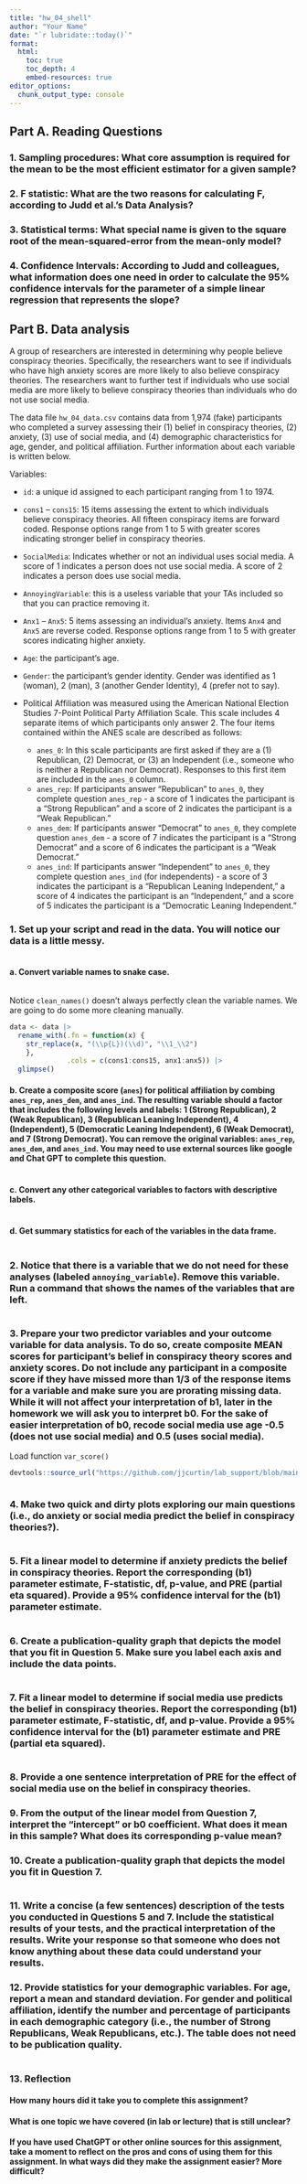```yaml
---
title: "hw_04_shell" 
author: "Your Name" 
date: "`r lubridate::today()`"
format: 
  html:
    toc: true 
    toc_depth: 4
    embed-resources: true
editor_options: 
  chunk_output_type: console
---
```


## Part A. Reading Questions


### 1.	Sampling procedures: What core assumption is required for the mean to be the most efficient estimator for a given sample? 


### 2.	F statistic: What are the two reasons for calculating F, according to Judd et al.’s Data Analysis? 


### 3.	Statistical terms: What special name is given to the square root of the mean-squared-error from the mean-only model? 


### 4.	Confidence Intervals: According to Judd and colleagues, what information does one need in order to calculate the 95% confidence intervals for the parameter of a simple linear regression that represents the slope?



## Part B. Data analysis

A group of researchers are interested in determining why people believe conspiracy theories. Specifically, the researchers want to see if individuals who have high anxiety scores are more likely to also believe conspiracy theories. The researchers want to further test if individuals who use social media are more likely to believe conspiracy theories than individuals who do not use social media.   

The data file `hw_04_data.csv` contains data from 1,974 (fake) participants who completed a survey assessing their (1) belief in conspiracy theories, (2) anxiety, (3) use of social media, and (4) demographic characteristics for age, gender, and political affiliation. Further information about each variable is written below.    

Variables:   

- `id`: a unique id assigned to each participant ranging from 1 to 1974.
- `cons1` – `cons15`: 15 items assessing the extent to which individuals believe conspiracy theories. All fifteen conspiracy items are forward coded. Response options range from 1 to 5 with greater scores indicating stronger belief in conspiracy theories.
- `SocialMedia`: Indicates whether or not an individual uses social media. A score of 1 indicates a person does not use social media. A score of 2 indicates a person does use social media.
- `AnnoyingVariable`: this is a useless variable that your TAs included so that you can practice removing it.
- `Anx1` – `Anx5`: 5 items assessing an individual’s anxiety. Items `Anx4` and `Anx5` are reverse coded. Response options range from 1 to 5 with greater scores indicating higher anxiety.
- `Age`: the participant’s age.
- `Gender`: the participant’s gender identity. Gender was identified as 1 (woman), 2 (man), 3 (another Gender Identity), 4 (prefer not to say).  
- Political Affiliation was measured using the American National Election Studies 7-Point Political Party Affiliation Scale. This scale includes 4 separate items of which participants only answer 2. The four items contained within the ANES scale are described as follows: 

    - `anes_0`: In this scale participants are first asked if they are a (1) Republican, (2) Democrat, or (3) an Independent (i.e., someone who is neither a Republican nor Democrat). Responses to this first item are included in the `anes_0` column.
    - `anes_rep`: If participants answer “Republican” to `anes_0`, they complete question `anes_rep` - a score of 1 indicates the participant is a “Strong Republican” and a score of 2 indicates the participant is a “Weak Republican.”
    - `anes_dem`: If participants answer “Democrat” to `anes_0`, they complete question `anes_dem` - a score of 7 indicates the participant is a “Strong Democrat” and a score of 6 indicates the participant is a “Weak Democrat.”
    - `anes_ind`: If participants answer “Independent” to `anes_0`, they complete question `anes_ind` (for independents) - a score of 3 indicates the participant is a “Republican Leaning Independent,” a score of 4 indicates the participant is an “Independent,” and a score of 5 indicates the participant is a “Democratic Leaning Independent.”


### 1.	Set up your script and read in the data. You will notice our data is a little messy. 

``` r

```

#### a. Convert variable names to snake case.

``` r

```

Notice `clean_names()` doesn't always perfectly clean the variable names. We are going to do some more cleaning manually.
```r
data <- data |> 
  rename_with(.fn = function(x) {
    str_replace(x, "(\\p{L})(\\d)", "\\1_\\2")
    }, 
              .cols = c(cons1:cons15, anx1:anx5)) |> 
  glimpse()
```

#### b. Create a composite score (`anes`) for political affiliation by combing `anes_rep`, `anes_dem`, and `anes_ind`. The resulting variable should a factor that includes the following levels and labels: 1 (Strong Republican), 2 (Weak Republican), 3 (Republican Leaning Independent), 4 (Independent), 5 (Democratic Leaning Independent), 6 (Weak Democrat), and 7 (Strong Democrat). You can remove the original variables: `anes_rep`, `anes_dem`, and `anes_ind`. You may need to use external sources like google and Chat GPT to complete this question.

```r

```


#### c. Convert any other categorical variables to factors with descriptive labels.   

```r

```

#### d. Get summary statistics for each of the variables in the data frame. 

```r

```


### 2.	Notice that there is a variable that we do not need for these analyses (labeled `annoying_variable`). Remove this variable. Run a command that shows the names of the variables that are left. 

```r

```


### 3.	Prepare your two predictor variables and your outcome variable for data analysis. To do so, create composite MEAN scores for participant’s belief in conspiracy theory scores and anxiety scores. Do not include any participant in a composite score if they have missed more than 1/3 of the response items for a variable and make sure you are prorating missing data. While it will not affect your interpretation of b1, later in the homework we will ask you to interpret b0. For the sake of easier interpretation of b0, recode social media use age -0.5 (does not use social media) and 0.5 (uses social media).

Load function `var_score()`
```r
devtools::source_url("https://github.com/jjcurtin/lab_support/blob/main/var_score.R?raw=true")
```

```r

```

### 4.	Make two quick and dirty plots exploring our main questions (i.e., do anxiety or social media predict the belief in conspiracy theories?).

```r

```

### 5.	Fit a linear model to determine if anxiety predicts the belief in conspiracy theories. Report the corresponding (b1) parameter estimate, F-statistic, df, p-value, and PRE (partial eta squared). Provide a 95% confidence interval for the (b1) parameter estimate. 

```r

```

### 6.	Create a publication-quality graph that depicts the model that you fit in Question 5. Make sure you label each axis and include the data points. 

```r

```

### 7.	Fit a linear model to determine if social media use predicts the belief in conspiracy theories. Report the corresponding (b1) parameter estimate, F-statistic, df, and p-value. Provide a 95% confidence interval for the (b1) parameter estimate and PRE (partial eta squared). 

```r

```

### 8.  Provide a one sentence interpretation of PRE for the effect of social media use on the belief in conspiracy theories. 


### 9.	From the output of the linear model from Question 7, interpret the “intercept” or b0 coefficient. What does it mean in this sample? What does its corresponding p-value mean?


### 10.	Create a publication-quality graph that depicts the model you fit in Question 7. 

```r

```


### 11.	Write a concise (a few sentences) description of the tests you conducted in Questions 5 and 7. Include the statistical results of your tests, and the practical interpretation of the results. Write your response so that someone who does not know anything about these data could understand your results.


### 12.	Provide statistics for your demographic variables. For age, report a mean and standard deviation. For gender and political affiliation, identify the number and percentage of participants in each demographic category (i.e., the number of Strong Republicans, Weak Republicans, etc.). The table does not need to be publication quality.

```r

```

### 13. Reflection

#### How many hours did it take you to complete this assignment?

#### What is one topic we have covered (in lab or lecture) that is still unclear?

#### If you have used ChatGPT or other online sources for this assignment, take a moment to reflect on the pros and cons of using them for this assignment. In what ways did they make the assignment easier? More difficult?
